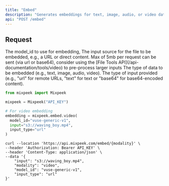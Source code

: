 ```yaml
---
title: "Embed"
description: "Generates embeddings for text, image, audio, or video data to create machine-readable representations."
api: "POST /embed"
---
```


## Request

<ParamField body="model_id" type="string" required>
  The model_id to use for embedding,
</ParamField>

<ParamField body="input" type="string" required>
  The input source for the file to be embedded, e.g., a URL or direct content.

  <Warning>
  Max of 5mb per request can be sent (via url or base64), consider using the [File Tools API](/api-documentation/tools/video) to pre-process larger inputs
  </Warning>
</ParamField>

<ParamField body="modality" type="string" required>
  The type of data to be embedded (e.g., text, image, audio, video).
</ParamField>

<ParamField body="input_type" type="string" required>
  The type of input provided (e.g., "url" for remote URLs, "text" for text or
  "base64" for base64-encoded content).
</ParamField>

<RequestExample>

```python Python
from mixpeek import Mixpeek

mixpeek = Mixpeek("API_KEY")

# For video embedding
embedding = mixpeek.embed.video(
  model_id="vuse-generic-v1",
  input="s3://waving_boy.mp4",
  input_type="url"
)
```

```shell Shell
curl --location 'https://api.mixpeek.com/embed/{modality}' \
--header 'Authorization: Bearer API_KEY' \
--header 'Content-Type: application/json' \
--data '{
    "input": "s3://waving_boy.mp4",
    "modality": "video",
    "model_id": "vuse-generic-v1",
    "input_type": "url"
}'
```

</RequestExample>
